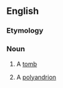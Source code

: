 ==English==

===Etymology===
{{etyl|el}}

===Noun===
{{en-noun}}

# {{obsolete}} A [[tomb]]
# {{obsolete}} A [[polyandrion]]
